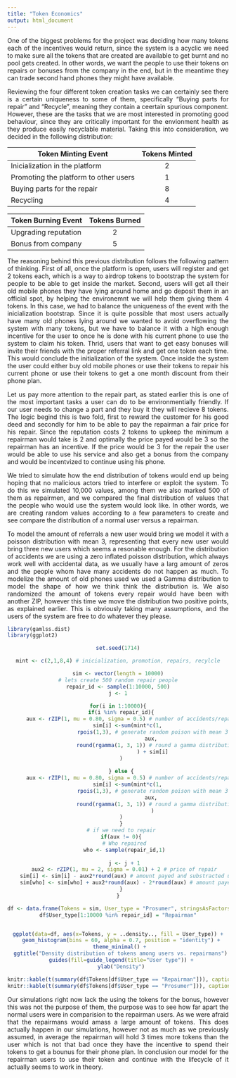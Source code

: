 ```yaml
---
title: "Token Economics"
output: html_document
---
```


<style>
body {
text-align: justify}
</style>


One of the biggest problems for the project was deciding how many tokens each of the incentives would return, since the system is a acyclic we need to make sure all the tokens that are created are available to get burnt and no pool gets created. In other words, we want the people to use their tokens on repairs or bonuses from the company in the end, but in the meantime they can trade second hand phones they might have available.

Reviewing the four different token creation tasks we can certainly see there is a certain uniqueness to some of them, specifically "Buying parts for repair" and "Recycle", meaning they contain a ceertain spurious component. However, these are the tasks that we are most interested in promoting good behaviour, since they are critically important for the envionment health as they produce easily recyclable material. Taking this into consideration, we decided in the following distribution:


|Token Minting Event|Tokens Minted|
|---|:---:|
|Inicialization in the platform   | 2|
|Promoting the platform to other users| 1|   
|Buying parts for the repair   | 8|  
|Recycling | 4|

|Token Burning Event             | Tokens Burned|
|------------------------|:---:|
|Upgrading reputation           | 2|
|Bonus from company | 5|

The reasoning behind this previous distribution follows the following pattern of thinking. First of all, once the platform is open, users will register and get 2 tokens each, which is a way to airdrop tokens to bootstrap the system for people to be able to get inside the market. Second, users will get all their old mobile phones they have lying around home and go deposit them in an official spot, by helping the environemnt we will help them giving them 4 tokens. In this case, we had to balance the uniqueness of the event with the inicialization bootstrap. Since it is quite possible that most users actually have many old phones lying around we wanted to avoid overflowing the system with many tokens, but we have to balance it with a high enough incentive for the user to once he is done with his current phone to use the system to claim his token. Thrid, users that want to get easy bonuses will invite their friends with the proper referral link and get one token each time. This would conclude the initialization of the system. Once inside the system the user could either buy old mobile phones or use their tokens to repair his current phone or use their tokens to get a one month discount from their phone plan.

Let us pay more attention to the repair part, as stated earlier this is one of the most important tasks a user can do to be environmentially friendly. If our user needs to change a part and they buy it they will recieve 8 tokens. The logic begind this is two fold, first to reward the customer for his good deed and secondly for him to be able to pay the repairman a fair price for his repair. Since the reputation costs 2 tokens to upkeep the minimum a repairman would take is 2 and optimally the price payed would be 3 so the repairman has an incentive. If the price would be 3 for the repair the user would be able to use his service and also get a bonus from the company and would be incentvized to continue using his phone.

We tried to simulate how the end distribution of tokens would end up being hoping that no malicious actors tried to interfere or exploit the system. To do this we simulated 10,000 values, among them we also marked 500 of them as repairmen, and we compared the final distribution of values that the people who would use the system would look like. In other words, we are creating random values according to a few parameters to create and see compare the distribution of a normal user versus a repairman.

To model the amount of referrals a new user would bring we model it with a poisson distribution with mean 3, representing that every new user would bring three new users which seems a resonable enough. For the distribution of accidents we are using a zero inflated poisson distribution, which always work well with accidental data, as we usually have a larg amount of zeros and the people whom have many accidents do not happen as much. To modelize the amount of old phones used we used a Gamma distribution to model the shape of how we think think the distribution is. We also randomized the amount of tokens every repair would have been with another ZIP, however this time we move the distribution two positive points, as explained earlier. This is obviously taking many assumptions, and the users of the system are free to do whatever they please.


```r
library(gamlss.dist)
library(ggplot2)
```

<center>

```r
set.seed(1714)

mint <- c(2,1,8,4) # inicialization, promotion, repairs, recylcle

sim <- vector(length = 10000)
# lets create 500 random repair people
repair_id <- sample(1:10000, 500)
j <- 1

for(i in 1:10000){
  if(i %in% repair_id){
      aux <- rZIP(1, mu = 0.80, sigma = 0.5) # number of accidents/repairs
      sim[i] <-sum(mint*c(1,
                      rpois(1,3), # generate random poison with mean 3
                      aux, 
                      round(rgamma(1, 3, 1)) # round a gamma distribution with rate 3 and scale 1
                      ) + sim[i]
  )
  
  } else {
      aux <- rZIP(1, mu = 0.80, sigma = 0.5) # number of accidents/repairs
      sim[i] <-sum(mint*c(1,
                      rpois(1,3), # generate random poison with mean 3
                      aux, 
                      round(rgamma(1, 3, 1)) # round a gamma distribution with rate 3 and scale 1
                      )
  )
  }
  # if we need to repair
  if(aux != 0){
    # Who repaired
    who <- sample(repair_id,1)
    
    j <- j + 1
    aux2 <- rZIP(1, mu = 2, sigma = 0.01) + 2 # price of repair
    sim[i] <- sim[i] - aux2*round(aux) # amount payed and substracted user
    sim[who] <- sim[who] + aux2*round(aux) - 2*round(aux) # amount payed to repairman
  }
}

df <- data.frame(Tokens = sim, User_type = "Prosumer", stringsAsFactors = F)
df$User_type[1:10000 %in% repair_id] = "Repairman"


ggplot(data=df, aes(x=Tokens, y = ..density.., fill = User_type)) +
  geom_histogram(bins = 60, alpha = 0.7, position = "identity") +
  theme_minimal() + 
  ggtitle("Density distribution of tokens among users vs. repairmans") +
  guides(fill=guide_legend(title="User type")) +
  ylab("Density")
```


```r
knitr::kable(t(summary(df$Tokens[df$User_type == "Repairman"])), caption = "Summary statistics for the Repairman class")
knitr::kable(t(summary(df$Tokens[df$User_type == "Prosumer"])), caption = "Summary statistics for the Prosumer class")
```

</center>



Our simulations right now lack the using the tokens for the bonus, however this was not the purpose of them, the purpose was to see how far apart the normal users were in comparision to the repairman users. As we were afraid that the repairmans would amass a large amount of tokens. This does actually happen in our simulations, however not as much as we previously assumed, in average the repairman will hold 3 times more tokens than the user which is not that bad once they have the incentive to spend their tokens to get a bounus for their phone plan. In conclusion our model for the repairman users to use their token and continue with the lifecycle of it actually seems to work in theory.

